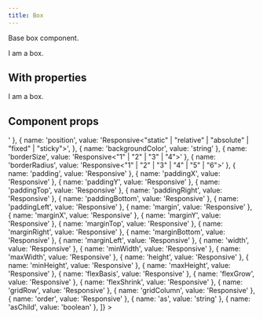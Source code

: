 ```yaml
---
title: Box
---
```


Base box component.

<Example>
  <Box>I am a box.</Box>
</Example>

## With properties

<Example>
  <Box padding="5" shadow="2" border="sm" borderRadius="3" backgroundColor="50">
    I am a box.
  </Box>
</Example>

## Component props

<Example>
  <DataTable
    data={[
      { name: 'display', value: 'Responsive<"block" | "inline-block" | "none">' },
      {
        name: 'position',
        value: 'Responsive<"static" | "relative" | "absolute" | "fixed" | "sticky">',
      },
      { name: 'backgroundColor', value: 'string' },
      { name: 'borderSize', value: 'Responsive<"1" | "2" | "3" | "4">' },
      { name: 'borderRadius', value: 'Responsive<"1" | "2" | "3" | "4" | "5" | "6">' },
      { name: 'padding', value: 'Responsive<Spacing>' },
      { name: 'paddingX', value: 'Responsive<Spacing>' },
      { name: 'paddingY', value: 'Responsive<Spacing>' },
      { name: 'paddingTop', value: 'Responsive<Spacing>' },
      { name: 'paddingRight', value: 'Responsive<Spacing>' },
      { name: 'paddingBottom', value: 'Responsive<Spacing>' },
      { name: 'paddingLeft', value: 'Responsive<Spacing>' },
      { name: 'margin', value: 'Responsive<Spacing>' },
      { name: 'marginX', value: 'Responsive<Spacing>' },
      { name: 'marginY', value: 'Responsive<Spacing>' },
      { name: 'marginTop', value: 'Responsive<Spacing>' },
      { name: 'marginRight', value: 'Responsive<Spacing>' },
      { name: 'marginBottom', value: 'Responsive<Spacing>' },
      { name: 'marginLeft', value: 'Responsive<Spacing>' },
      { name: 'width', value: 'Responsive<string>' },
      { name: 'minWidth', value: 'Responsive<string>' },
      { name: 'maxWidth', value: 'Responsive<string>' },
      { name: 'height', value: 'Responsive<string>' },
      { name: 'minHeight', value: 'Responsive<string>' },
      { name: 'maxHeight', value: 'Responsive<string>' },
      { name: 'flexBasis', value: 'Responsive<string>' },
      { name: 'flexGrow', value: 'Responsive<string>' },
      { name: 'flexShrink', value: 'Responsive<string>' },
      { name: 'gridRow', value: 'Responsive<string>' },
      { name: 'gridColumn', value: 'Responsive<string>' },
      { name: 'order', value: 'Responsive<number>' },
      { name: 'as', value: 'string' },
      { name: 'asChild', value: 'boolean' },
    ]}
  >
    <DataColumn id="name" label="Name" />
    <DataColumn id="value" label="Type" />
  </DataTable>
</Example>
